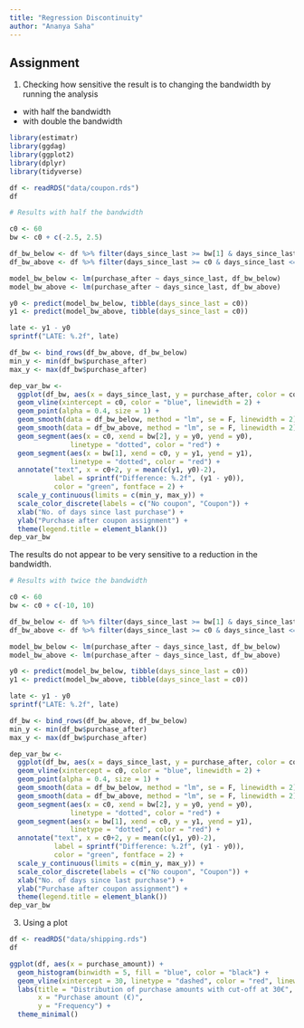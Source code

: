 ```yaml
---
title: "Regression Discontinuity"
author: "Ananya Saha"
---
```


## Assignment

1. Checking how sensitive the result is to changing the bandwidth by running the analysis
- with half the bandwidth
- with double the bandwidth

```r
library(estimatr)
library(ggdag)
library(ggplot2)
library(dplyr)
library(tidyverse)

df <- readRDS("data/coupon.rds")
df

# Results with half the bandwidth

c0 <- 60
bw <- c0 + c(-2.5, 2.5)

df_bw_below <- df %>% filter(days_since_last >= bw[1] & days_since_last < c0)
df_bw_above <- df %>% filter(days_since_last >= c0 & days_since_last <= bw[2])

model_bw_below <- lm(purchase_after ~ days_since_last, df_bw_below)
model_bw_above <- lm(purchase_after ~ days_since_last, df_bw_above)

y0 <- predict(model_bw_below, tibble(days_since_last = c0))
y1 <- predict(model_bw_above, tibble(days_since_last = c0))

late <- y1 - y0
sprintf("LATE: %.2f", late)

df_bw <- bind_rows(df_bw_above, df_bw_below)
min_y <- min(df_bw$purchase_after)
max_y <- max(df_bw$purchase_after)

dep_var_bw <- 
  ggplot(df_bw, aes(x = days_since_last, y = purchase_after, color = coupon)) +
  geom_vline(xintercept = c0, color = "blue", linewidth = 2) +
  geom_point(alpha = 0.4, size = 1) +
  geom_smooth(data = df_bw_below, method = "lm", se = F, linewidth = 2) +
  geom_smooth(data = df_bw_above, method = "lm", se = F, linewidth = 2) +
  geom_segment(aes(x = c0, xend = bw[2], y = y0, yend = y0),
               linetype = "dotted", color = "red") +
  geom_segment(aes(x = bw[1], xend = c0, y = y1, yend = y1),
               linetype = "dotted", color = "red") +
  annotate("text", x = c0+2, y = mean(c(y1, y0)-2),
           label = sprintf("Difference: %.2f", (y1 - y0)),
           color = "green", fontface = 2) +
  scale_y_continuous(limits = c(min_y, max_y)) + 
  scale_color_discrete(labels = c("No coupon", "Coupon")) +
  xlab("No. of days since last purchase") +
  ylab("Purchase after coupon assignment") +
  theme(legend.title = element_blank())
dep_var_bw
```
The results do not appear to be very sensitive to a reduction in the bandwidth. 

```r

# Results with twice the bandwidth

c0 <- 60
bw <- c0 + c(-10, 10)

df_bw_below <- df %>% filter(days_since_last >= bw[1] & days_since_last < c0)
df_bw_above <- df %>% filter(days_since_last >= c0 & days_since_last <= bw[2])

model_bw_below <- lm(purchase_after ~ days_since_last, df_bw_below)
model_bw_above <- lm(purchase_after ~ days_since_last, df_bw_above)

y0 <- predict(model_bw_below, tibble(days_since_last = c0))
y1 <- predict(model_bw_above, tibble(days_since_last = c0))

late <- y1 - y0
sprintf("LATE: %.2f", late)

df_bw <- bind_rows(df_bw_above, df_bw_below)
min_y <- min(df_bw$purchase_after)
max_y <- max(df_bw$purchase_after)

dep_var_bw <- 
  ggplot(df_bw, aes(x = days_since_last, y = purchase_after, color = coupon)) +
  geom_vline(xintercept = c0, color = "blue", linewidth = 2) +
  geom_point(alpha = 0.4, size = 1) +
  geom_smooth(data = df_bw_below, method = "lm", se = F, linewidth = 2) +
  geom_smooth(data = df_bw_above, method = "lm", se = F, linewidth = 2) +
  geom_segment(aes(x = c0, xend = bw[2], y = y0, yend = y0),
               linetype = "dotted", color = "red") +
  geom_segment(aes(x = bw[1], xend = c0, y = y1, yend = y1),
               linetype = "dotted", color = "red") +
  annotate("text", x = c0+2, y = mean(c(y1, y0)-2),
           label = sprintf("Difference: %.2f", (y1 - y0)),
           color = "green", fontface = 2) +
  scale_y_continuous(limits = c(min_y, max_y)) + 
  scale_color_discrete(labels = c("No coupon", "Coupon")) +
  xlab("No. of days since last purchase") +
  ylab("Purchase after coupon assignment") +
  theme(legend.title = element_blank())
dep_var_bw
```

3. Using a plot
```r
df <- readRDS("data/shipping.rds")
df

ggplot(df, aes(x = purchase_amount)) +
  geom_histogram(binwidth = 5, fill = "blue", color = "black") +
  geom_vline(xintercept = 30, linetype = "dashed", color = "red", linewidth = 1) +
  labs(title = "Distribution of purchase amounts with cut-off at 30€",
       x = "Purchase amount (€)",
       y = "Frequency") +
  theme_minimal()
```